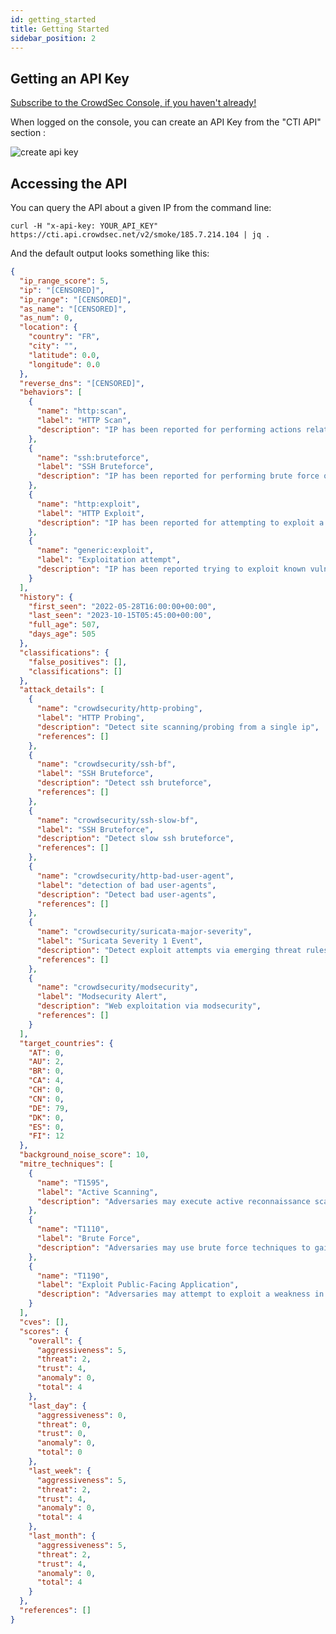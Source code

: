 ```yaml
---
id: getting_started
title: Getting Started
sidebar_position: 2
---
```


## Getting an API Key

[Subscribe to the CrowdSec Console, if you haven't already!](https://app.crowdsec.net/) 

When logged on the console, you can create an API Key from the "CTI API" section :

![create api key](/img/crowdsec-console-api-key-creation.png)

## Accessing the API

You can query the API about a given IP from the command line:

```shell
curl -H "x-api-key: YOUR_API_KEY" https://cti.api.crowdsec.net/v2/smoke/185.7.214.104 | jq .

```

And the default output looks something like this:

```json
{
  "ip_range_score": 5,
  "ip": "[CENSORED]",
  "ip_range": "[CENSORED]",
  "as_name": "[CENSORED]",
  "as_num": 0,
  "location": {
    "country": "FR",
    "city": "",
    "latitude": 0.0,
    "longitude": 0.0
  },
  "reverse_dns": "[CENSORED]",
  "behaviors": [
    {
      "name": "http:scan",
      "label": "HTTP Scan",
      "description": "IP has been reported for performing actions related to HTTP vulnerability scanning and discovery."
    },
    {
      "name": "ssh:bruteforce",
      "label": "SSH Bruteforce",
      "description": "IP has been reported for performing brute force on ssh services."
    },
    {
      "name": "http:exploit",
      "label": "HTTP Exploit",
      "description": "IP has been reported for attempting to exploit a vulnerability in a web application."
    },
    {
      "name": "generic:exploit",
      "label": "Exploitation attempt",
      "description": "IP has been reported trying to exploit known vulnerability/CVE on unspecified protocols."
    }
  ],
  "history": {
    "first_seen": "2022-05-28T16:00:00+00:00",
    "last_seen": "2023-10-15T05:45:00+00:00",
    "full_age": 507,
    "days_age": 505
  },
  "classifications": {
    "false_positives": [],
    "classifications": []
  },
  "attack_details": [
    {
      "name": "crowdsecurity/http-probing",
      "label": "HTTP Probing",
      "description": "Detect site scanning/probing from a single ip",
      "references": []
    },
    {
      "name": "crowdsecurity/ssh-bf",
      "label": "SSH Bruteforce",
      "description": "Detect ssh bruteforce",
      "references": []
    },
    {
      "name": "crowdsecurity/ssh-slow-bf",
      "label": "SSH Bruteforce",
      "description": "Detect slow ssh bruteforce",
      "references": []
    },
    {
      "name": "crowdsecurity/http-bad-user-agent",
      "label": "detection of bad user-agents",
      "description": "Detect bad user-agents",
      "references": []
    },
    {
      "name": "crowdsecurity/suricata-major-severity",
      "label": "Suricata Severity 1 Event",
      "description": "Detect exploit attempts via emerging threat rules",
      "references": []
    },
    {
      "name": "crowdsecurity/modsecurity",
      "label": "Modsecurity Alert",
      "description": "Web exploitation via modsecurity",
      "references": []
    }
  ],
  "target_countries": {
    "AT": 0,
    "AU": 2,
    "BR": 0,
    "CA": 4,
    "CH": 0,
    "CN": 0,
    "DE": 79,
    "DK": 0,
    "ES": 0,
    "FI": 12
  },
  "background_noise_score": 10,
  "mitre_techniques": [
    {
      "name": "T1595",
      "label": "Active Scanning",
      "description": "Adversaries may execute active reconnaissance scans to gather information that can be used during targeting. Active scans are those where the adversary probes victim infrastructure via network traffic, as opposed to other forms of reconnaissance that do not involve direct interaction.\n\nAdversaries may perform different forms of active scanning depending on what information they seek to gather. These scans can also be performed in various ways, including using native features of network protocols such as ICMP.(Citation: Botnet Scan)(Citation: OWASP Fingerprinting) Information from these scans may reveal opportunities for other forms of reconnaissance (ex: [Search Open Websites/Domains](https://attack.mitre.org/techniques/T1593) or [Search Open Technical Databases](https://attack.mitre.org/techniques/T1596)), establishing operational resources (ex: [Develop Capabilities](https://attack.mitre.org/techniques/T1587) or [Obtain Capabilities](https://attack.mitre.org/techniques/T1588)), and/or initial access (ex: [External Remote Services](https://attack.mitre.org/techniques/T1133) or [Exploit Public-Facing Application](https://attack.mitre.org/techniques/T1190))."
    },
    {
      "name": "T1110",
      "label": "Brute Force",
      "description": "Adversaries may use brute force techniques to gain access to accounts when passwords are unknown or when password hashes are obtained. Without knowledge of the password for an account or set of accounts, an adversary may systematically guess the password using a repetitive or iterative mechanism. Brute forcing passwords can take place via interaction with a service that will check the validity of those credentials or offline against previously acquired credential data, such as password hashes.\n\nBrute forcing credentials may take place at various points during a breach. For example, adversaries may attempt to brute force access to [Valid Accounts](https://attack.mitre.org/techniques/T1078) within a victim environment leveraging knowledge gathered from other post-compromise behaviors such as [OS Credential Dumping](https://attack.mitre.org/techniques/T1003), [Account Discovery](https://attack.mitre.org/techniques/T1087), or [Password Policy Discovery](https://attack.mitre.org/techniques/T1201). Adversaries may also combine brute forcing activity with behaviors such as [External Remote Services](https://attack.mitre.org/techniques/T1133) as part of Initial Access."
    },
    {
      "name": "T1190",
      "label": "Exploit Public-Facing Application",
      "description": "Adversaries may attempt to exploit a weakness in an Internet-facing host or system to initially access a network. The weakness in the system can be a software bug, a temporary glitch, or a misconfiguration.\n\nExploited applications are often websites/web servers, but can also include databases (like SQL), standard services (like SMB or SSH), network device administration and management protocols (like SNMP and Smart Install), and any other system with Internet accessible open sockets.(Citation: NVD CVE-2016-6662)(Citation: CIS Multiple SMB Vulnerabilities)(Citation: US-CERT TA18-106A Network Infrastructure Devices 2018)(Citation: Cisco Blog Legacy Device Attacks)(Citation: NVD CVE-2014-7169) Depending on the flaw being exploited this may also involve [Exploitation for Defense Evasion](https://attack.mitre.org/techniques/T1211). \n\nIf an application is hosted on cloud-based infrastructure and/or is containerized, then exploiting it may lead to compromise of the underlying instance or container. This can allow an adversary a path to access the cloud or container APIs, exploit container host access via [Escape to Host](https://attack.mitre.org/techniques/T1611), or take advantage of weak identity and access management policies.\n\nAdversaries may also exploit edge network infrastructure and related appliances, specifically targeting devices that do not support robust host-based defenses.(Citation: Mandiant Fortinet Zero Day)(Citation: Wired Russia Cyberwar)\n\nFor websites and databases, the OWASP top 10 and CWE top 25 highlight the most common web-based vulnerabilities.(Citation: OWASP Top 10)(Citation: CWE top 25)"
    }
  ],
  "cves": [],
  "scores": {
    "overall": {
      "aggressiveness": 5,
      "threat": 2,
      "trust": 4,
      "anomaly": 0,
      "total": 4
    },
    "last_day": {
      "aggressiveness": 0,
      "threat": 0,
      "trust": 0,
      "anomaly": 0,
      "total": 0
    },
    "last_week": {
      "aggressiveness": 5,
      "threat": 2,
      "trust": 4,
      "anomaly": 0,
      "total": 4
    },
    "last_month": {
      "aggressiveness": 5,
      "threat": 2,
      "trust": 4,
      "anomaly": 0,
      "total": 4
    }
  },
  "references": []
}

```
